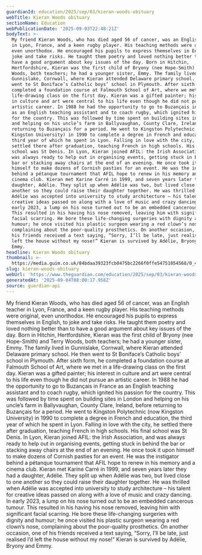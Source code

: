 ```yaml
---
guardianId: education/2025/sep/03/kieran-woods-obituary
webTitle: Kieran Woods obituary
sectionName: Education
webPublicationDate: '2025-09-03T22:48:21Z'
bodyText: >-
  My friend Kieran Woods, who has died aged 56 of cancer, was an English teacher
  in Lyon, France, and a keen rugby player. His teaching methods were original,
  even unorthodox. He encouraged his pupils to express themselves in English, to
  joke and take risks. He taught them poetry and loved nothing better than to
  have a good argument about key issues of the day. Born in Hitchin,
  Hertfordshire, Kieran was the first child of Bryony (nee Hope-Smith) and Terry
  Woods, both teachers; he had a younger sister, Emmy. The family lived in
  Gunnislake, Cornwall, where Kieran attended Delaware primary school. He then
  went to St Boniface’s Catholic boys’ school in Plymouth. After sixth form, he
  completed a foundation course at Falmouth School of Art, where we met in a
  life-drawing class on the first day. Kieran was a gifted painter; his interest
  in culture and art were central to his life even though he did not pursue an
  artistic career. In 1988 he had the opportunity to go to Buzançais in France
  as an English teaching assistant and to coach rugby, which ignited his passion
  for the country. This was followed by time spent on building sites in London
  and helping on his uncle’s farm in Ballyvaughan, County Clare, Ireland, before
  returning to Buzançais for a period. He went to Kingston Polytechnic (now
  Kingston University) in 1990 to complete a degree in French and education, the
  third year of which he spent in Lyon. Falling in love with the city, he
  settled there after graduation, teaching French in high schools. His final
  school was St Denis. In Lyon, Kieran joined AFIL: the Irish Association, and
  was always ready to help out in organising events, getting stuck in behind the
  bar or stacking away chairs at the end of an evening. He once took it upon
  himself to make dozens of Cornish pasties for an event. He was the instigator
  behind a pétanque tournament that AFIL hope to renew in his memory and a
  cinema club. Kieran met Karine Carré in 1999, and seven years later they had a
  daughter, Adélie. They split up when Adélie was two, but lived close to one
  another so they could raise their daughter together. He was thrilled when
  Adélie was accepted into university to study architecture – his talent for
  creative ideas passed on along with a love of music and crazy dancing. In
  early 2023, a lump on his nose turned out to be an embedded cancerous tumour.
  This resulted in his having his nose removed, leaving him with significant
  facial scarring. He bore these life-changing surgeries with dignity and
  humour; he once visited his plastic surgeon wearing a red clown’s nose,
  complaining about the poor-quality prosthetics. On another occasion, one of
  his friends received a text saying, “Sorry, I’ll be late, just realised I’d
  left the house without my nose!” Kieran is survived by Adélie, Bryony and
  Emmy.
headline: Kieran Woods obituary
thumbnail: >-
  https://media.guim.co.uk/84bdaa39323fcb0475bc2266f0ffe54751054568/0_414_2160_1728/500.jpg
slug: kieran-woods-obituary
webUrl: 'https://www.theguardian.com/education/2025/sep/03/kieran-woods-obituary'
generatedAt: '2025-09-04T08:00:17.958Z'
source: guardian-api
---
```

My friend Kieran Woods, who has died aged 56 of cancer, was an English teacher in Lyon, France, and a keen rugby player. His teaching methods were original, even unorthodox. He encouraged his pupils to express themselves in English, to joke and take risks. He taught them poetry and loved nothing better than to have a good argument about key issues of the day. Born in Hitchin, Hertfordshire, Kieran was the first child of Bryony (nee Hope-Smith) and Terry Woods, both teachers; he had a younger sister, Emmy. The family lived in Gunnislake, Cornwall, where Kieran attended Delaware primary school. He then went to St Boniface’s Catholic boys’ school in Plymouth. After sixth form, he completed a foundation course at Falmouth School of Art, where we met in a life-drawing class on the first day. Kieran was a gifted painter; his interest in culture and art were central to his life even though he did not pursue an artistic career. In 1988 he had the opportunity to go to Buzançais in France as an English teaching assistant and to coach rugby, which ignited his passion for the country. This was followed by time spent on building sites in London and helping on his uncle’s farm in Ballyvaughan, County Clare, Ireland, before returning to Buzançais for a period. He went to Kingston Polytechnic (now Kingston University) in 1990 to complete a degree in French and education, the third year of which he spent in Lyon. Falling in love with the city, he settled there after graduation, teaching French in high schools. His final school was St Denis. In Lyon, Kieran joined AFIL: the Irish Association, and was always ready to help out in organising events, getting stuck in behind the bar or stacking away chairs at the end of an evening. He once took it upon himself to make dozens of Cornish pasties for an event. He was the instigator behind a pétanque tournament that AFIL hope to renew in his memory and a cinema club. Kieran met Karine Carré in 1999, and seven years later they had a daughter, Adélie. They split up when Adélie was two, but lived close to one another so they could raise their daughter together. He was thrilled when Adélie was accepted into university to study architecture – his talent for creative ideas passed on along with a love of music and crazy dancing. In early 2023, a lump on his nose turned out to be an embedded cancerous tumour. This resulted in his having his nose removed, leaving him with significant facial scarring. He bore these life-changing surgeries with dignity and humour; he once visited his plastic surgeon wearing a red clown’s nose, complaining about the poor-quality prosthetics. On another occasion, one of his friends received a text saying, “Sorry, I’ll be late, just realised I’d left the house without my nose!” Kieran is survived by Adélie, Bryony and Emmy.
